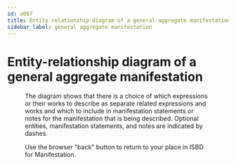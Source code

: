 ```yaml
---
id: x007
title: Entity-relationship diagram of a general aggregate manifestation
sidebar_label: general aggregate manifestation
---
```


# Entity-relationship diagram of a general aggregate manifestation

<Figure 
  src="/img/x007.png" 
  alt="Entity-relationship diagram of a general aggregate manifestation"
  caption="Entity-relationship diagram of a general aggregate manifestation."
/>

The diagram shows that there is a choice of which expressions or their works to describe as separate related expressions and works and which to include in manifestation statements or notes for the manifestation that is being described. Optional entities, manifestation statements, and notes are indicated by dashes.

<div className="guid">
  <p>Use the browser "back" button to return to your place in ISBD for Manifestation.</p>
</div>
